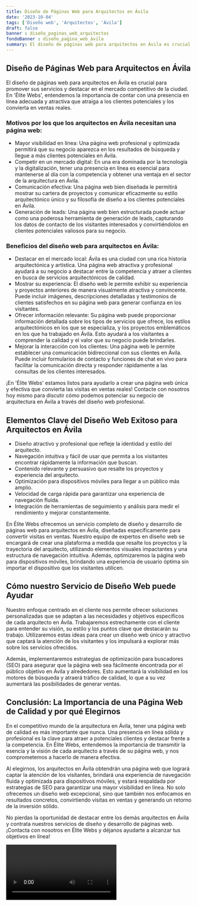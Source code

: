 ```yaml
---
title: Diseño de Páginas Web para Arquitectos en Ávila
date: '2023-10-04'
tags: ['Diseño web', 'Arquitectos', 'Ávila']
draft: false
banner : diseño_paginas_web_arquitectos
fondoBanner : diseño_pagina_web_ávila
summary: El diseño de páginas web para arquitectos en Ávila es crucial para promover sus servicios y destacar en el mercado competitivo de la ciudad. En 'Élite Webs', entendemos la importancia de contar con una presencia en línea adecuada y atractiva que atraiga a los clientes potenciales y los convierta en ventas reales.
---
```


## Diseño de Páginas Web para Arquitectos en Ávila

El diseño de páginas web para arquitectos en Ávila es crucial para promover sus servicios y destacar en el mercado competitivo de la ciudad. En 'Élite Webs', entendemos la importancia de contar con una presencia en línea adecuada y atractiva que atraiga a los clientes potenciales y los convierta en ventas reales.

### Motivos por los que los arquitectos en Ávila necesitan una página web:

- Mayor visibilidad en línea: Una página web profesional y optimizada permitirá que su negocio aparezca en los resultados de búsqueda y llegue a más clientes potenciales en Ávila.
- Competir en un mercado digital: En una era dominada por la tecnología y la digitalización, tener una presencia en línea es esencial para mantenerse al día con la competencia y obtener una ventaja en el sector de la arquitectura en Ávila.
- Comunicación efectiva: Una página web bien diseñada le permitirá mostrar su cartera de proyectos y comunicar eficazmente su estilo arquitectónico único y su filosofía de diseño a los clientes potenciales en Ávila.
- Generación de leads: Una página web bien estructurada puede actuar como una poderosa herramienta de generación de leads, capturando los datos de contacto de los visitantes interesados y convirtiéndolos en clientes potenciales valiosos para su negocio.

### Beneficios del diseño web para arquitectos en Ávila:

- Destacar en el mercado local: Ávila es una ciudad con una rica historia arquitectónica y artística. Una página web atractiva y profesional ayudará a su negocio a destacar entre la competencia y atraer a clientes en busca de servicios arquitectónicos de calidad.
- Mostrar su experiencia: El diseño web le permite exhibir su experiencia y proyectos anteriores de manera visualmente atractiva y convincente. Puede incluir imágenes, descripciones detalladas y testimonios de clientes satisfechos en su página web para generar confianza en los visitantes.
- Ofrecer información relevante: Su página web puede proporcionar información detallada sobre los tipos de servicios que ofrece, los estilos arquitectónicos en los que se especializa, y los proyectos emblemáticos en los que ha trabajado en Ávila. Esto ayudará a los visitantes a comprender la calidad y el valor que su negocio puede brindarles.
- Mejorar la interacción con los clientes: Una página web le permite establecer una comunicación bidireccional con sus clientes en Ávila. Puede incluir formularios de contacto y funciones de chat en vivo para facilitar la comunicación directa y responder rápidamente a las consultas de los clientes interesados.

¡En 'Élite Webs' estamos listos para ayudarlo a crear una página web única y efectiva que convierta las visitas en ventas reales! Contacte con nosotros hoy mismo para discutir cómo podemos potenciar su negocio de arquitectura en Ávila a través del diseño web profesional.

<GifSeo />

<Cta />

## Elementos Clave del Diseño Web Exitoso para Arquitectos en Ávila

- Diseño atractivo y profesional que refleje la identidad y estilo del arquitecto.
- Navegación intuitiva y fácil de usar que permita a los visitantes encontrar rápidamente la información que buscan.
- Contenido relevante y persuasivo que resalte los proyectos y experiencia del arquitecto.
- Optimización para dispositivos móviles para llegar a un público más amplio.
- Velocidad de carga rápida para garantizar una experiencia de navegación fluida.
- Integración de herramientas de seguimiento y análisis para medir el rendimiento y mejorar constantemente.

En Élite Webs ofrecemos un servicio completo de diseño y desarrollo de páginas web para arquitectos en Ávila, diseñadas específicamente para convertir visitas en ventas. Nuestro equipo de expertos en diseño web se encargará de crear una plataforma a medida que resalte los proyectos y la trayectoria del arquitecto, utilizando elementos visuales impactantes y una estructura de navegación intuitiva. Además, optimizaremos la página web para dispositivos móviles, brindando una experiencia de usuario óptima sin importar el dispositivo que los visitantes utilicen.

## Cómo nuestro Servicio de Diseño Web puede Ayudar

Nuestro enfoque centrado en el cliente nos permite ofrecer soluciones personalizadas que se adaptan a las necesidades y objetivos específicos de cada arquitecto en Ávila. Trabajaremos estrechamente con el cliente para entender su visión, su estilo y los puntos clave que destacarán su trabajo. Utilizaremos estas ideas para crear un diseño web único y atractivo que captará la atención de los visitantes y los impulsará a explorar más sobre los servicios ofrecidos.

Además, implementaremos estrategias de optimización para buscadores (SEO) para asegurar que la página web sea fácilmente encontrada por el público objetivo en Ávila y alrededores. Esto aumentará la visibilidad en los motores de búsqueda y atraerá tráfico de calidad, lo que a su vez aumentará las posibilidades de generar ventas.

## Conclusión: La Importancia de una Página Web de Calidad y por qué Elegirnos

En el competitivo mundo de la arquitectura en Ávila, tener una página web de calidad es más importante que nunca. Una presencia en línea sólida y profesional es la clave para atraer a potenciales clientes y destacar frente a la competencia. En Élite Webs, entendemos la importancia de transmitir la esencia y la visión de cada arquitecto a través de su página web, y nos comprometemos a hacerlo de manera efectiva.

Al elegirnos, los arquitectos en Ávila obtendrán una página web que logrará captar la atención de los visitantes, brindará una experiencia de navegación fluida y optimizada para dispositivos móviles, y estará respaldada por estrategias de SEO para garantizar una mayor visibilidad en línea. No solo ofrecemos un diseño web excepcional, sino que también nos enfocamos en resultados concretos, convirtiendo visitas en ventas y generando un retorno de la inversión sólido.

No pierdas la oportunidad de destacar entre los demás arquitectos en Ávila y contrata nuestros servicios de diseño y desarrollo de páginas web. ¡Contacta con nosotros en Élite Webs y déjanos ayudarte a alcanzar tus objetivos en línea!

<Video />

<CtaBot job='Arquitectos' city='Ávila'/>

<Gmaps query='Ávila+españa+maps' />
